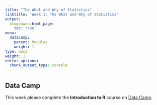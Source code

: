 ```yaml
---
title: "The What and Why of Statistics"
linktitle: "Week 1: The What and Why of Statistics"
output:
  blogdown::html_page:
    toc: true
menu:
  datacamp:
    parent: Modules
    weight: 1
type: docs
weight: 1
editor_options: 
  chunk_output_type: console
---
```


## Data Camp
This week please complete the **Introduction to R** course on [Data Camp](https://www.datacamp.com/){target="_blank"}. 
